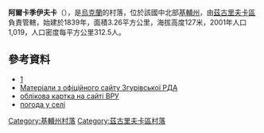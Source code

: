 {{coord|50|33|25|N|31|52|0|E|scale:30000|display=title}}

'''阿爾卡季伊夫卡'''（{{lang-uk|Аркадіївка}}），是[[烏克蘭|烏克蘭]]的村落，位於該國中北部[[基輔州|基輔州]]，由[[茲古里夫卡區|茲古里夫卡區]]負責管轄，始建於1839年，面積3.26平方公里，海拔高度127米，2001年人口1,019，人口密度每平方公里312.5人。

==參考資料==
* [http://w1.c1.rada.gov.ua/pls/z7502/A005?rdat1=11.04.2015&rf7571=15661]{{dead link|date=2018年5月 |bot=InternetArchiveBot |fix-attempted=yes }}
* [http://zgurivka-rda.gov.ua/silrady/arkadiivka.html Матеріали з офіційного сайту Згурівської РДА] {{Wayback|url=http://zgurivka-rda.gov.ua/silrady/arkadiivka.html |date=20190721150319 }}
* [http://gska2.rada.gov.ua/pls/z7502/A005?rdat1=11.04.2015&rf7571=15661 облікова картка на сайті ВРУ]{{dead link|date=2018年5月 |bot=InternetArchiveBot |fix-attempted=yes }}
* [http://weather.in.ua/ua/kievskaja/332 погода у селі] {{Wayback|url=http://weather.in.ua/ua/kievskaja/332 |date=20210519160358 }}

{{DEFAULTSORT:Аркадіївка}}
[[Category:基輔州村落|Category:基輔州村落]]
[[Category:茲古里夫卡區村落|Category:茲古里夫卡區村落]]


{{Kiev-geo-stub}}
